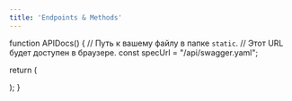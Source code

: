 ```yaml
---
title: 'Endpoints & Methods'
---
```


function APIDocs() {
  // Путь к вашему файлу в папке `static`.
  // Этот URL будет доступен в браузере.
  const specUrl = "/api/swagger.yaml";

  return (
    <div className="swagger-container">
      <SwaggerUI url={specUrl} />
    </div>
  );
}

<APIDocs />